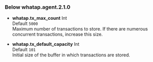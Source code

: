 ### Below whatap.agent.2.1.0

-   **whatap.tx_max_count** <span class='type'>Int</span><br/>
    Default `5000`<br/>
    Maximum number of transactions to store. If there are numerous concurrent transactions, increase this size.

-   **whatap.tx_default_capacity** <span class='type'>Int</span><br/>
    Default `101`<br/>
    Initial size of the buffer in which transactions are stored.
